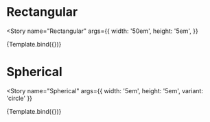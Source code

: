 

<Meta
  title="Components/Pending States/Skeletons"
  decorators={decorators}
/>


# Rectangular
<Story
  name="Rectangular"
  args={{
    width: '50em',
    height: '5em',
  }}
>
  {Template.bind({})}
</Story>

# Spherical
<Story
  name="Spherical"
  args={{
    width: '5em',
    height: '5em',
    variant: 'circle'
  }}
>
  {Template.bind({})}
</Story>

